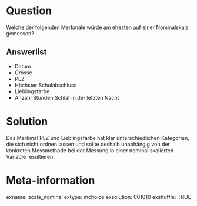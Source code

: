 Question
========
Welche der folgenden Merkmale würde am ehesten auf einer Nominalskala gemessen?

Answerlist
--------
* Datum
* Grösse
* PLZ
* Höchster Schulabschluss
* Lieblingsfarbe
* Anzahl Stunden Schlaf in der letzten Nacht

Solution
========
Das Merkmal PLZ und Lieblingsfarbe hat klar unterschiedlichen Kategorien, die sich nicht ordnen lassen und sollte deshalb unabhängig von der konkreten Messmethode bei der Messung in einer nominal skalierten Variable resultieren.

Meta-information
========
exname: scale_nominal 
extype: mchoice 
exsolution: 001010 
exshuffle: TRUE
